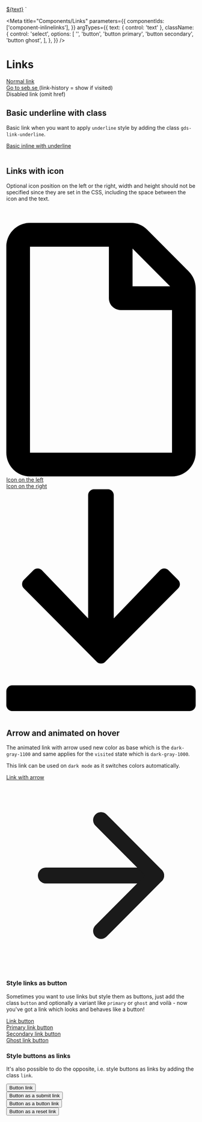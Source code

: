 
  <a href="#" class="${className}">${text}</a>
`

<Meta
  title="Components/Links"
  parameters={{
    componentIds: ['component-inlinelinks'],
  }}
  argTypes={{
    text: { control: 'text' },
    className: {
      control: 'select',
      options: [
        '',
        'button',
        'button primary',
        'button secondary',
        'button ghost',
      ],
    },
  }}
/>

# Links

<Canvas>
  <div>
    <a href="#">Normal link</a>
    <br />
    <a href="https://www.seb.se" class="link-history">
      Go to seb.se
    </a>
    (link-history = show if visited)
    <br />
    <a>Disabled link</a> (omit href)
  </div>
</Canvas>

## Basic underline with class

Basic link when you want to apply `underline` style by adding the class `gds-link-underline`.

<Canvas>
  <div>
    <a href="#" class="gds-link-underline" aria-label="Link Label">
      Basic inline with underline
    </a>
  </div>
</Canvas>

<br />

## Links with icon

Optional icon position on the left or the right, width and height should not be specified since they are set in the CSS, including the space between the icon and the text.

<Canvas>
  <div>
    <a href="#" class="gds-link-icon" aria-label="Link Label">
      <svg viewBox="0 0 12 17" aria-hidden="true">
        <path d="M11.56 4.06 8.936 1.436a1.5 1.5 0 0 0-1.059-.44H1.5C.672 1 0 1.672 0 2.5v13A1.5 1.5 0 0 0 1.5 17h9a1.5 1.5 0 0 0 1.5-1.5V5.122c0-.397-.16-.781-.44-1.063ZM10.377 5H8V2.622L10.378 5ZM1.5 15.5v-13h5v3.25c0 .416.334.75.75.75h3.25v9h-9Z" />
      </svg>
      Icon on the left
    </a>
    <br />
    <a href="#" class="gds-link-icon" aria-label="Link Label">
      Icon on the right
      <svg viewBox="0 0 12 14" aria-hidden="true">
        <path d="m10.89 6.253-4.624 4.638a.375.375 0 0 1-.532 0L1.11 6.253a.375.375 0 0 1 0-.531l.613-.613a.37.37 0 0 1 .534.007L5.184 8.15V.375c0-.206.17-.375.375-.375h.875c.207 0 .375.169.375.375V8.15l2.929-3.034a.376.376 0 0 1 .534-.007l.612.613a.37.37 0 0 1 .007.531Zm.735 6.122H.375A.376.376 0 0 0 0 12.75v.875c0 .206.169.375.375.375h11.25a.376.376 0 0 0 .375-.375v-.875a.376.376 0 0 0-.375-.375Z" />
      </svg>
    </a>
  </div>
</Canvas>

<br />

## Arrow and animated on hover

The animated link with arrow used new color as base which is the `dark-gray-1100` and same applies for the `visited` state which is `dark-gray-1000`.

This link can be used on `dark mode` as it switches colors automatically.

<Canvas>
  <div>
    <a href="#" class="gds-link-arrow" aria-label="External link">
      Link with arrow
      <svg
        viewBox="0 0 24 24"
        fill="none"
        stroke="currentColor"
        stroke-width="2"
        stroke-linecap="round"
        stroke-linejoin="round"
      >
        <line x1="5" y1="12" x2="19" y2="12"></line>
        <polyline points="12 5 19 12 12 19"></polyline>
      </svg>
    </a>
  </div>
</Canvas>

### Style links as button

Sometimes you want to use links but style them as buttons, just add the class `button` and optionally a variant like `primary` or `ghost` and voilà - now you've got a link which looks and behaves like a button!

<Canvas>
  <div>
    <a href="#" class="button" style={{ marginBottom: "16px" }}>
      Link button
    </a>
    <br />
    <a href="#" class="button primary" style={{ marginBottom: "16px" }}>
      Primary link button
    </a>
    <br />
    <a href="#" class="button secondary" style={{ marginBottom: "16px" }}>
      Secondary link button
    </a>
    <br />
    <a href="#" class="button ghost">
      Ghost link button
    </a>
    <br />
  </div>
</Canvas>

### Style buttons as links

It's also possible to do the opposite, i.e. style buttons as links by adding the class `link`.

<Canvas>
  <div>
    <button class="link">Button link</button>
    <br />
    <button type="submit" class="link">
      Button as a submit link
    </button>
    <br />
    <button type="button" class="link">
      Button as a button link
    </button>
    <br />
    <button type="reset" class="link">
      Button as a reset link
    </button>
    <br />
  </div>
</Canvas>

<!--<Story
  name="Link"
  args={{
    text: 'Go somewhere!',
  }}
>
  {Template.bind({})}
</Story>-->
